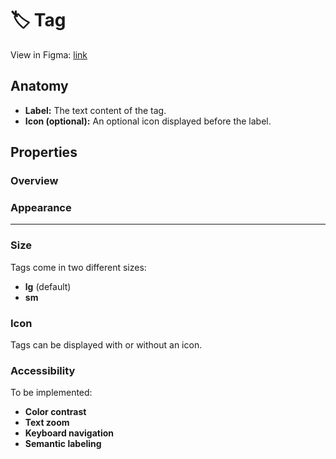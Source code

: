 
<Meta title="Communication/Tag/Docs" of={TagStories} />

# 🏷️ Tag

View in Figma: [link](https://www.figma.com/design/JxaLVMTWirCpU0rsbZ30k7/2.-Components-Library?node-id=722-5547&m=dev)

## Anatomy

- **Label:** The text content of the tag.
- **Icon (optional):** An optional icon displayed before the label.

## Properties

### Overview

<Canvas of={TagStories.Default} />
<Controls of={TagStories.Default} />

### Appearance

<Canvas of={TagStories.Showcase} />

---

### Size

Tags come in two different sizes:

- **lg** (default)
- **sm**

<Canvas of={TagStories.SizesShowcase} />

### Icon

Tags can be displayed with or without an icon.

<Canvas of={TagStories.ContentTypesShowcase} />

### Accessibility

To be implemented:

- **Color contrast**
- **Text zoom**
- **Keyboard navigation**
- **Semantic labeling**
